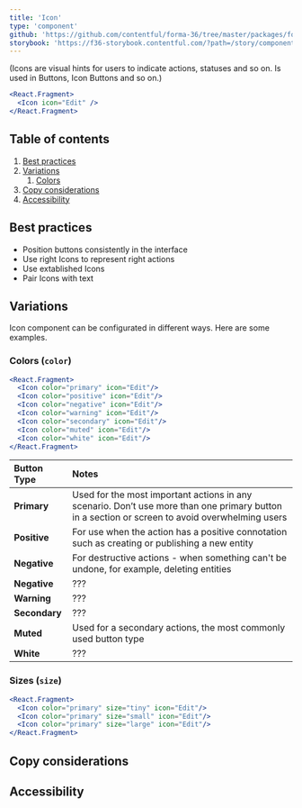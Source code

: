 ```yaml
---
title: 'Icon'
type: 'component'
github: 'https://github.com/contentful/forma-36/tree/master/packages/forma-36-react-components/src/components/Icon'
storybook: 'https://f36-storybook.contentful.com/?path=/story/components-icon--icon-default'
---
```


(Icons are visual hints for users to indicate actions, statuses and so on. Is used in Buttons, Icon Buttons and so on.)

```jsx
<React.Fragment>
  <Icon icon="Edit" />
</React.Fragment>
```

## Table of contents

1. [Best practices](#best-practices)
2. [Variations](#variations)
   1. [Colors](#colors)
3. [Copy considerations](#copy-considerations)
4. [Accessibility](#accessibility)

## Best practices <a name="best-practices" />

- Position buttons consistently in the interface
- Use right Icons to represent right actions
- Use extablished Icons
- Pair Icons with text

## Variations <a name="variations" />

Icon component can be configurated in different ways. Here are some examples.

### Colors (`color`) <a name="colors" />

```jsx
<React.Fragment>
  <Icon color="primary" icon="Edit"/>
  <Icon color="positive" icon="Edit"/>
  <Icon color="negative" icon="Edit"/>
  <Icon color="warning" icon="Edit"/>
  <Icon color="secondary" icon="Edit"/>
  <Icon color="muted" icon="Edit"/>
  <Icon color="white" icon="Edit"/>
</React.Fragment>
```

| Button Type  | Notes                                                                                                                                          |
| :----------- | :--------------------------------------------------------------------------------------------------------------------------------------------- |
| **Primary**  | Used for the most important actions in any scenario. Don’t use more than one primary button in a section or screen to avoid overwhelming users |                                                     |
| **Positive** | For use when the action has a positive connotation such as creating or publishing a new entity                                                 |
| **Negative** | For destructive actions - when something can't be undone, for example, deleting entities                                                       |
| **Negative** | ???|
| **Warning**  | ???|
| **Secondary**| ???|
| **Muted**    | Used for a secondary actions, the most commonly used button type                                                                               |
| **White**    | ???|

### Sizes (`size`)

```jsx
<React.Fragment>
  <Icon color="primary" size="tiny" icon="Edit"/>
  <Icon color="primary" size="small" icon="Edit"/>
  <Icon color="primary" size="large" icon="Edit"/>
</React.Fragment>
```

## Copy considerations <a name="copy-considerations" />

## Accessibility <a name="accessibility" />

